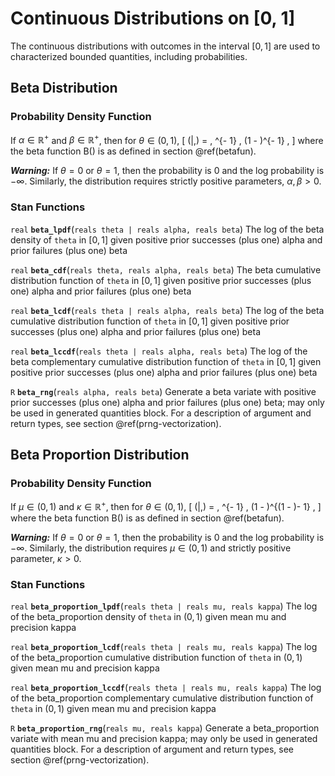 # Continuous Distributions on [0, 1]

The continuous distributions with outcomes in the interval $[0,1]$ are used to characterized bounded quantities, including probabilities.

## Beta Distribution

### Probability Density Function

If $\alpha \in \mathbb{R}^+$ and $\beta \in \mathbb{R}^+$, then for $\theta \in (0,1)$, \[ \text{Beta}(\theta|\alpha,\beta) = \frac{1}{\mathrm{B}(\alpha,\beta)} \, \theta^{\alpha - 1} \, (1 - \theta)^{\beta - 1} , \] where the beta function $\mathrm{B}()$ is as defined in section \@ref(betafun).

_**Warning:**_  If $\theta = 0$ or $\theta = 1$, then the probability is 0 and the log probability is $-\infty$.  Similarly, the distribution requires strictly positive parameters, $\alpha, \beta > 0$.

\pitem{theta}{beta}{alpha, beta}

### Stan Functions

`real` **`beta_lpdf`**(`reals theta | reals alpha, reals beta`)
The log of the beta density of `theta` in $[0,1]$ given positive prior successes (plus one) alpha and prior failures (plus one) beta

`real` **`beta_cdf`**(`reals theta, reals alpha, reals beta`)
The beta cumulative distribution function of `theta` in $[0,1]$ given positive prior successes (plus one) alpha and prior failures (plus one) beta

`real` **`beta_lcdf`**(`reals theta | reals alpha, reals beta`)
The log of the beta cumulative distribution function of `theta` in $[0,1]$ given positive prior successes (plus one) alpha and prior failures (plus one) beta

`real` **`beta_lccdf`**(`reals theta | reals alpha, reals beta`)
The log of the beta complementary cumulative distribution function of `theta` in $[0,1]$ given positive prior successes (plus one) alpha and prior failures (plus one) beta

`R` **`beta_rng`**(`reals alpha, reals beta`)
Generate a beta variate with positive prior successes (plus one) alpha and prior failures (plus one) beta; may only be used in generated quantities block. For a description of argument and return types, see section \@ref(prng-vectorization).

## Beta Proportion Distribution

### Probability Density Function

If $\mu \in (0, 1)$ and $\kappa \in \mathbb{R}^+$, then for $\theta \in (0,1)$, \[ \text{Beta_Proportion}(\theta|\mu,\kappa) = \frac{1}{\mathrm{B}(\mu \kappa, (1 - \mu) \kappa)} \, \theta^{\mu\kappa - 1} \, (1 - \theta)^{(1 - \mu)\kappa- 1} , \] where the beta function $\mathrm{B}()$ is as defined in section \@ref(betafun).

_**Warning:**_  If $\theta = 0$ or $\theta = 1$, then the probability is 0 and the log probability is $-\infty$.  Similarly, the distribution requires $\mu \in (0, 1)$ and strictly positive parameter, $\kappa > 0$.

\pitem{theta}{beta_proportion}{mu, kappa}

### Stan Functions

`real` **`beta_proportion_lpdf`**(`reals theta | reals mu, reals kappa`)
The log of the beta_proportion density of `theta` in $(0,1)$ given mean mu and precision kappa

`real` **`beta_proportion_lcdf`**(`reals theta | reals mu, reals kappa`)
The log of the beta_proportion cumulative distribution function of `theta` in $(0,1)$ given mean mu and precision kappa

`real` **`beta_proportion_lccdf`**(`reals theta | reals mu, reals kappa`)
The log of the beta_proportion complementary cumulative distribution function of `theta` in $(0,1)$ given mean mu and precision kappa

`R` **`beta_proportion_rng`**(`reals mu, reals kappa`)
Generate a beta_proportion variate with mean mu and precision kappa; may only be used in generated quantities block. For a description of argument and return types, see section \@ref(prng-vectorization).

